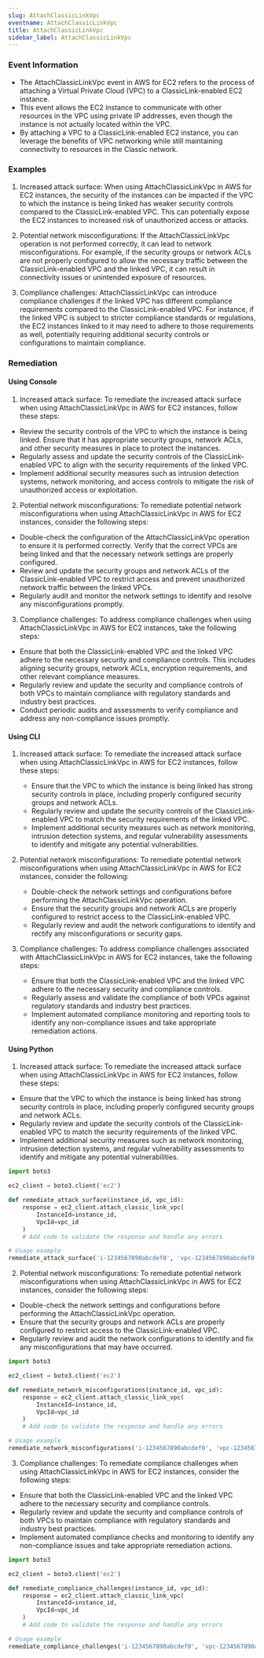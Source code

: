 ```yaml
--- 
slug: AttachClassicLinkVpc
eventname: AttachClassicLinkVpc
title: AttachClassicLinkVpc
sidebar_label: AttachClassicLinkVpc
---
```

                       
### Event Information

- The AttachClassicLinkVpc event in AWS for EC2 refers to the process of attaching a Virtual Private Cloud (VPC) to a ClassicLink-enabled EC2 instance.
- This event allows the EC2 instance to communicate with other resources in the VPC using private IP addresses, even though the instance is not actually located within the VPC.
- By attaching a VPC to a ClassicLink-enabled EC2 instance, you can leverage the benefits of VPC networking while still maintaining connectivity to resources in the Classic network.


### Examples

1. Increased attack surface: When using AttachClassicLinkVpc in AWS for EC2 instances, the security of the instances can be impacted if the VPC to which the instance is being linked has weaker security controls compared to the ClassicLink-enabled VPC. This can potentially expose the EC2 instances to increased risk of unauthorized access or attacks.

2. Potential network misconfigurations: If the AttachClassicLinkVpc operation is not performed correctly, it can lead to network misconfigurations. For example, if the security groups or network ACLs are not properly configured to allow the necessary traffic between the ClassicLink-enabled VPC and the linked VPC, it can result in connectivity issues or unintended exposure of resources.

3. Compliance challenges: AttachClassicLinkVpc can introduce compliance challenges if the linked VPC has different compliance requirements compared to the ClassicLink-enabled VPC. For instance, if the linked VPC is subject to stricter compliance standards or regulations, the EC2 instances linked to it may need to adhere to those requirements as well, potentially requiring additional security controls or configurations to maintain compliance.

### Remediation

#### Using Console

1. Increased attack surface: To remediate the increased attack surface when using AttachClassicLinkVpc in AWS for EC2 instances, follow these steps:

- Review the security controls of the VPC to which the instance is being linked. Ensure that it has appropriate security groups, network ACLs, and other security measures in place to protect the instances.
- Regularly assess and update the security controls of the ClassicLink-enabled VPC to align with the security requirements of the linked VPC.
- Implement additional security measures such as intrusion detection systems, network monitoring, and access controls to mitigate the risk of unauthorized access or exploitation.

2. Potential network misconfigurations: To remediate potential network misconfigurations when using AttachClassicLinkVpc in AWS for EC2 instances, consider the following steps:

- Double-check the configuration of the AttachClassicLinkVpc operation to ensure it is performed correctly. Verify that the correct VPCs are being linked and that the necessary network settings are properly configured.
- Review and update the security groups and network ACLs of the ClassicLink-enabled VPC to restrict access and prevent unauthorized network traffic between the linked VPCs.
- Regularly audit and monitor the network settings to identify and resolve any misconfigurations promptly.

3. Compliance challenges: To address compliance challenges when using AttachClassicLinkVpc in AWS for EC2 instances, take the following steps:

- Ensure that both the ClassicLink-enabled VPC and the linked VPC adhere to the necessary security and compliance controls. This includes aligning security groups, network ACLs, encryption requirements, and other relevant compliance measures.
- Regularly review and update the security and compliance controls of both VPCs to maintain compliance with regulatory standards and industry best practices.
- Conduct periodic audits and assessments to verify compliance and address any non-compliance issues promptly.

#### Using CLI

1. Increased attack surface: To remediate the increased attack surface when using AttachClassicLinkVpc in AWS for EC2 instances, follow these steps:
   - Ensure that the VPC to which the instance is being linked has strong security controls in place, including properly configured security groups and network ACLs.
   - Regularly review and update the security controls of the ClassicLink-enabled VPC to match the security requirements of the linked VPC.
   - Implement additional security measures such as network monitoring, intrusion detection systems, and regular vulnerability assessments to identify and mitigate any potential vulnerabilities.

2. Potential network misconfigurations: To remediate potential network misconfigurations when using AttachClassicLinkVpc in AWS for EC2 instances, consider the following:
   - Double-check the network settings and configurations before performing the AttachClassicLinkVpc operation.
   - Ensure that the security groups and network ACLs are properly configured to restrict access to the ClassicLink-enabled VPC.
   - Regularly review and audit the network configurations to identify and rectify any misconfigurations or security gaps.

3. Compliance challenges: To address compliance challenges associated with AttachClassicLinkVpc in AWS for EC2 instances, take the following steps:
   - Ensure that both the ClassicLink-enabled VPC and the linked VPC adhere to the necessary security and compliance controls.
   - Regularly assess and validate the compliance of both VPCs against regulatory standards and industry best practices.
   - Implement automated compliance monitoring and reporting tools to identify any non-compliance issues and take appropriate remediation actions.

#### Using Python

1. Increased attack surface: To remediate the increased attack surface when using AttachClassicLinkVpc in AWS for EC2 instances, follow these steps:

- Ensure that the VPC to which the instance is being linked has strong security controls in place, including properly configured security groups and network ACLs.
- Regularly review and update the security controls of the ClassicLink-enabled VPC to match the security requirements of the linked VPC.
- Implement additional security measures such as network monitoring, intrusion detection systems, and regular vulnerability assessments to identify and mitigate any potential vulnerabilities.

```python
import boto3

ec2_client = boto3.client('ec2')

def remediate_attack_surface(instance_id, vpc_id):
    response = ec2_client.attach_classic_link_vpc(
        InstanceId=instance_id,
        VpcId=vpc_id
    )
    # Add code to validate the response and handle any errors

# Usage example
remediate_attack_surface('i-1234567890abcdef0', 'vpc-1234567890abcdef0')
```

2. Potential network misconfigurations: To remediate potential network misconfigurations when using AttachClassicLinkVpc in AWS for EC2 instances, consider the following steps:

- Double-check the network settings and configurations before performing the AttachClassicLinkVpc operation.
- Ensure that the security groups and network ACLs are properly configured to restrict access to the ClassicLink-enabled VPC.
- Regularly review and audit the network configurations to identify and fix any misconfigurations that may have occurred.

```python
import boto3

ec2_client = boto3.client('ec2')

def remediate_network_misconfigurations(instance_id, vpc_id):
    response = ec2_client.attach_classic_link_vpc(
        InstanceId=instance_id,
        VpcId=vpc_id
    )
    # Add code to validate the response and handle any errors

# Usage example
remediate_network_misconfigurations('i-1234567890abcdef0', 'vpc-1234567890abcdef0')
```

3. Compliance challenges: To remediate compliance challenges when using AttachClassicLinkVpc in AWS for EC2 instances, consider the following steps:

- Ensure that both the ClassicLink-enabled VPC and the linked VPC adhere to the necessary security and compliance controls.
- Regularly review and update the security and compliance controls of both VPCs to maintain compliance with regulatory standards and industry best practices.
- Implement automated compliance checks and monitoring to identify any non-compliance issues and take appropriate remediation actions.

```python
import boto3

ec2_client = boto3.client('ec2')

def remediate_compliance_challenges(instance_id, vpc_id):
    response = ec2_client.attach_classic_link_vpc(
        InstanceId=instance_id,
        VpcId=vpc_id
    )
    # Add code to validate the response and handle any errors

# Usage example
remediate_compliance_challenges('i-1234567890abcdef0', 'vpc-1234567890abcdef0')
```


 